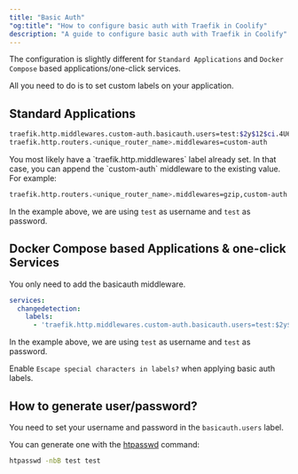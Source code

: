 ```yaml
---
title: "Basic Auth"
"og:title": "How to configure basic auth with Traefik in Coolify"
description: "A guide to configure basic auth with Traefik in Coolify"
---
```


The configuration is slightly different for `Standard Applications` and `Docker Compose` based applications/one-click services.

All you need to do is to set custom labels on your application.

## Standard Applications

```bash
traefik.http.middlewares.custom-auth.basicauth.users=test:$2y$12$ci.4U63YX83CwkyUrjqxAucnmi2xXOIlEF6T/KdP9824f1Rf1iyNG
traefik.http.routers.<unique_router_name>.middlewares=custom-auth
```

<Tip>
You most likely have a `traefik.http.middlewares` label already set. In that case, you can append the `custom-auth` middleware to the existing value.
For example:

```bash
traefik.http.routers.<unique_router_name>.middlewares=gzip,custom-auth
```
</Tip>

In the example above, we are using `test` as username and `test` as password.

## Docker Compose based Applications & one-click Services

You only need to add the basicauth middleware.

```yaml
services:
  changedetection:
    labels:
      - 'traefik.http.middlewares.custom-auth.basicauth.users=test:$2y$12$ci.4U63YX83CwkyUrjqxAucnmi2xXOIlEF6T/KdP9824f1Rf1iyNG'
```

In the example above, we are using `test` as username and `test` as password.

Enable `Escape special characters in labels?` when applying basic auth labels.

## How to generate user/password?

You need to set your username and password in the `basicauth.users` label.

You can generate one with the [htpasswd](https://httpd.apache.org/docs/current/programs/htpasswd.html) command:

```bash
htpasswd -nbB test test
```
